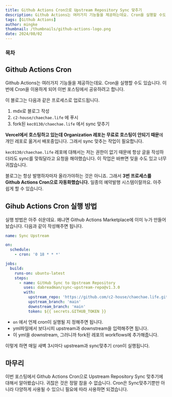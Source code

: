 ```yaml
---
title: Github Actions Cron으로 Upstream Repository Sync 맞추기
description: Github Actions는 여러가지 기능들을 제공하는데요. Cron을 실행할 수도 있습니다. 이번에 Cron을 이용하게 되어 이번 포스팅에서 공유하려고 합니다.
tags: [Github Actions]
author: mingke
thumbnail: /thumbnails/github-actions-logo.png
date: 2024/08/02
---
```


### 목차

## Github Actions Cron

Github Actions는 여러가지 기능들을 제공하는데요. Cron을 실행할 수도 있습니다. 이번에 Cron을 이용하게 되어 이번 포스팅에서 공유하려고 합니다.

이 블로그는 다음과 같은 프로세스로 업로드됩니다.

1. mdx로 블로그 작성
2. `c2-house/chaechae.life` 에 푸시
3. fork된 `kec0130/chaechae.life` 에서 sync 맞추기

**Vercel에서 호스팅하고 있는데 Organization 레포는 무료로 호스팅이 안되기 때문**에 개인 레포로 옮겨서 배포중입니다. 그래서 sync 맞추는 작업이 필요합니다.

`kec0130/chaechae.life` 레포에 대해서는 저는 권한이 없기 때문에 항상 글을 작성하더라도 sync를 맞춰달라고 요청을 해야했습니다. 이 작업은 바쁘면 잊을 수도 있고 너무 귀찮습니다.

블로그는 항상 발행하자마자 올라가야하는 것은 아니죠. 그래서 **3번 프로세스를 Github Actions Cron으로 자동화했습니다.** 일종의 예약발행 시스템이랄까요. 아주 쉽게 할 수 있습니다.

## Gihub Actions Cron 실행 방법

실행 방법은 아주 쉬운데요. 왜냐면 Github Actions Marketplace에 이미 누가 만들어놨습니다. 다음과 같이 작성해주면 됩니다.

```yaml
name: Sync Upstream

on:
  schedule:
    - cron: '0 18 * * *'

jobs:
  build:
    runs-on: ubuntu-latest
    steps:
      - name: GitHub Sync to Upstream Repository
        uses: dabreadman/sync-upstream-repo@v1.3.0
        with:
          upstream_repo: 'https://github.com/c2-house/chaechae.life.git'
          upstream_branch: 'main'
          downstream_branch: 'main'
          token: ${{ secrets.GITHUB_TOKEN }}
```

- `on` 에서 언제 cron이 실행될 지 정해주면 됩니다.
- yml파일에서 보다시피 upstream과 downstream을 입력해주면 됩니다.
- 이 yml을 downstream, 그러니까 fork된 레포의 workflows에 추가해줍니다.

이렇게 하면 매일 새벽 3시마다 upstream과 sync맞추기 cron이 실행됩니다.

## 마무리

이번 포스팅에서 Github Actions Cron으로 Upstream Repository Sync 맞추기에 대해서 알아봤습니다. 귀찮은 것은 정말 참을 수 없습니다. Cron은 Sync맞추기뿐만 아니라 다양하게 사용될 수 있으니 필요에 따라 사용하면 되겠습니다.

<Link url="https://docs.github.com/en/actions/writing-workflows/choosing-when-your-workflow-runs/events-that-trigger-workflows#schedule" />

<Link url="https://chaechae.life/blog/github-actions-image-build-push" />
